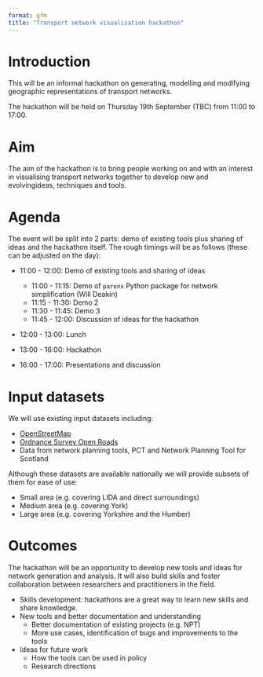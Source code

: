 ```yaml
---
format: gfm
title: "Transport network visualisation hackathon"
---
```


# Introduction

This will be an informal hackathon on generating, modelling and modifying geographic representations of transport networks.

The hackathon will be held on Thursday 19th September (TBC) from 11:00 to 17:00.

# Aim

The aim of the hackathon is to bring people working on and with an interest in visualising transport networks together to develop new and evolvingideas, techniques and tools.

# Agenda

The event will be split into 2 parts: demo of existing tools plus sharing of ideas and the hackathon itself.
The rough timings will be as follows (these can be adjusted on the day):

* 11:00 - 12:00: Demo of existing tools and sharing of ideas

  * 11:00 - 11:15: Demo of `parenx` Python package for network simplification (Will Deakin)
  * 11:15 - 11:30: Demo 2
  * 11:30 - 11:45: Demo 3
  * 11:45 - 12:00: Discussion of ideas for the hackathon

* 12:00 - 13:00: Lunch

* 13:00 - 16:00: Hackathon

* 16:00 - 17:00: Presentations and discussion

# Input datasets

We will use existing input datasets including:

- [OpenStreetMap](https://www.openstreetmap.org/)
- [Ordnance Survey Open Roads](https://www.ordnancesurvey.co.uk/business-and-government/products/os-open-roads.html)
- Data from network planning tools, PCT and Network Planning Tool for Scotland

Although these datasets are available nationally we will provide subsets of them for ease of use:

- Small area (e.g. covering LIDA and direct surroundings)
- Medium area (e.g. covering York)
- Large area (e.g. covering Yorkshire and the Humber)

# Outcomes

The hackathon will be an opportunity to develop new tools and ideas for network generation and analysis.
It will also build skills and foster collaboration between researchers and practitioners in the field.

- Skills development: hackathons are a great way to learn new skills and share knowledge.
- New tools and better documentation and understanding
  - Better documentation of existing projects (e.g. NPT)
  - More use cases, identification of bugs and improvements to the tools
- Ideas for future work
  - How the tools can be used in policy
  - Research directions
